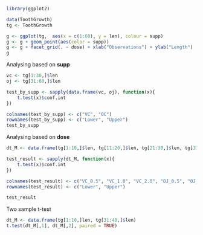 
```r
library(ggplot2)
```



```r
data(ToothGrowth)
tg <- ToothGrowth

g <- ggplot(tg,  aes(x = c(1:60), y = len), colour = supp)
g <- g + geom_point(aes(color = supp))  
g <- g + facet_grid(. ~ dose) + xlab("Observations") + ylab("Length")
g

```

Analysing based on **supp**

```r
vc <- tg[1:30,]$len
oj <- tg[31:60,]$len

test_by_supp <- sapply(data.frame(vc, oj), function(x){
    t.test(x)$conf.int
})

colnames(test_by_supp) <- c("VC", "OC")
rownames(test_by_supp) <- c("Lower", "Upper")
test_by_supp
```

Analysing based on **dose**
```r
dt_M <- data.frame(tg[1:10,]$len, tg[11:20,]$len, tg[21:30,]$len, tg[31:40,]$len, tg[41:50,]$len, tg[51:60,]$len)

test_result <- sapply(dt_M, function(x){
    t.test(x)$conf.int
})

colnames(test_result) <- c("VC_0.5", "VC_1.0", "VC_2.0", "OJ_0.5", "OJ_1.0", "OJ_2.0")
rownames(test_result) <- c("Lower", "Upper")

test_result

```

Two sample t-test

```r
dt_M <- data.frame(tg[1:10,]len, tg[31:40,]$len)
t.test(dt_M[,1], dt_M[,2], paired = TRUE)


```
